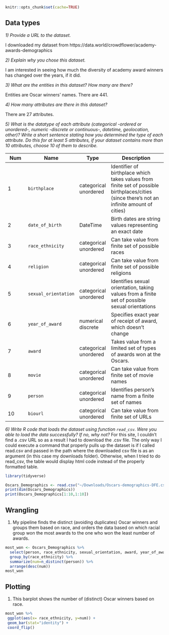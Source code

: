 ```r
knitr::opts_chunk$set(cache=TRUE)
```

## Data types

_1) Provide a URL to the dataset._

I downloaded my dataset from https://data.world/crowdflower/academy-awards-demographics

_2) Explain why you chose this dataset._ 

I am interested in seeing how much the diversity of academy award winners has changed over the years, if it did.

_3) What are the entities in this dataset? How many are there?_

Entities are Oscar winners' names. There are 441.

_4) How many attributes are there in this dataset?_

There are 27 attributes.

_5) What is the datatype of each attribute (categorical -ordered or unordered-, numeric -discrete or continuous-, datetime, geolocation, other)? Write a short sentence stating how you determined the type of each attribute. Do this for at least 5 attributes, if your dataset contains more than 10 attributes, choose 10 of them to describe._

| Num | Name | Type | Description |
|-----|------|------|-------------|
| 1 | `birthplace` | categorical unordered | Identifier of birthplace which takes values from finite set of possible birthplaces/cities (since there's not an infinite amount of cities) |
| 2 | `date_of_birth` | DateTime | Birth dates are string values representing an exact date |
| 3 | `race_ethnicity` | categorical unordered | Can take value from finite set of possible races |
| 4 | `religion` | categorical unordered | Can take value from finite set of possible religions |
| 5 | `sexual_orientation` | categorical unordered | Identifies sexual orientation, taking values from a finite set of possible sexual orientations |
| 6 | `year_of_award` | numerical discrete | Specifies exact year of receipt of award, which doesn't change |
| 7 | `award` | categorical unordered | Takes value from a limited set of types of awards won at the Oscars. |
| 8 | `movie` | categorical unordered | Can take value from finite set of movie names |
| 9 | `person` | categorical unordered | Identifies person's name from a finite set of names |
| 10 | `biourl` | categorical unordered | Can take value from finite set of URLs |

_6) Write R code that loads the dataset using function `read_csv`. Were you able to load the data successfully? If no, why not?_
For this site, I couldn't find a .csv URL so as a result I had to download the .csv file. The only way I could execute a command that properly pulls up the dataset is if I called read.csv and passed in the path where the downloaded csv file is as an argument (in this case my downloads folder). Otherwise, when I tried to do read_csv, the table would display html code instead of the properly formatted table. 
```r
library(tidyverse)

Oscars_Demographics <- read.csv("~/Downloads/Oscars-demographics-DFE.csv")
print(dim(Oscars_Demographics))
print(Oscars_Demographics[1:10,1:10])


```

## Wrangling

1) My pipeline finds the distinct (avoiding duplicates) Oscar winners and groups them based on race, and orders the data based on which racial group won the most awards to the one who won the least number of awards.
```r
most_won <- Oscars_Demographics %>%
  select(person, race_ethnicity, sexual_orientation, award, year_of_award) %>%
  group_by(race_ethnicity) %>%
  summarize(num=n_distinct(person)) %>%
  arrange(desc(num))
most_won
```

## Plotting

1) This barplot shows the number of (distinct) Oscar winners based on race.

```r
most_won %>%
 ggplot(aes(x= race_ethnicity, y=num)) +
 geom_bar(stat="identity") +
 coord_flip()
```